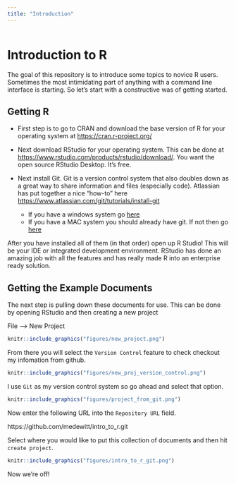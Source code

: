 ```yaml
---
title: "Introduction"
---
```


```r
```
# Introduction to R

The goal of this repository is to introduce some topics to novice R users. Sometimes the most intimidating part of anything with a command line interface is starting. So let's start with a constructive was of getting started.

## Getting R

* First step is to go to CRAN and download the base version of R for your operating system at [https://cran.r-project.org/](https://cran.r-project.org/)

* Next download RStudio for your operating system. This can be done at [https://www.rstudio.com/products/rstudio/download/](https://www.rstudio.com/products/rstudio/download/). You want the open source RStudio Desktop. It's free.

* Next install Git. Git is a version control system that also doubles down as a great way to share information and files (especially code). Atlassian has put together a nice "how-to" here [https://www.atlassian.com/git/tutorials/install-git](https://www.atlassian.com/git/tutorials/install-git)

    * If you have a windows system go [here](https://gitforwindows.org/)
    * If you have a MAC system you should already have git. If not then go [here](https://sourceforge.net/projects/git-osx-installer/files/)

After you have installed all of them (in that order) open up R Studio! This will be your IDE or integrated development environment. RStudio has done an amazing job with all the features and has really made R into an enterprise ready solution.

## Getting the Example Documents

The next step is pulling down these documents for use. This can be done by opening RStudio and then creating a new project

File --> New Project

```r
knitr::include_graphics("figures/new_project.png")
```

From there you will select the `Version Control` feature to check checkout my infomation from github.

```r
knitr::include_graphics("figures/new_proj_version_control.png")
```

I use `Git` as my version control system so go ahead and select that option.

```r
knitr::include_graphics("figures/project_from_git.png")
```

Now enter the following URL into the `Repository URL` field. 

https://github.com/medewitt/intro_to_r.git

Select where you would like to put this collection of documents and then hit `create project`.

```r
knitr::include_graphics("figures/intro_to_r_git.png")
```

Now we're off!